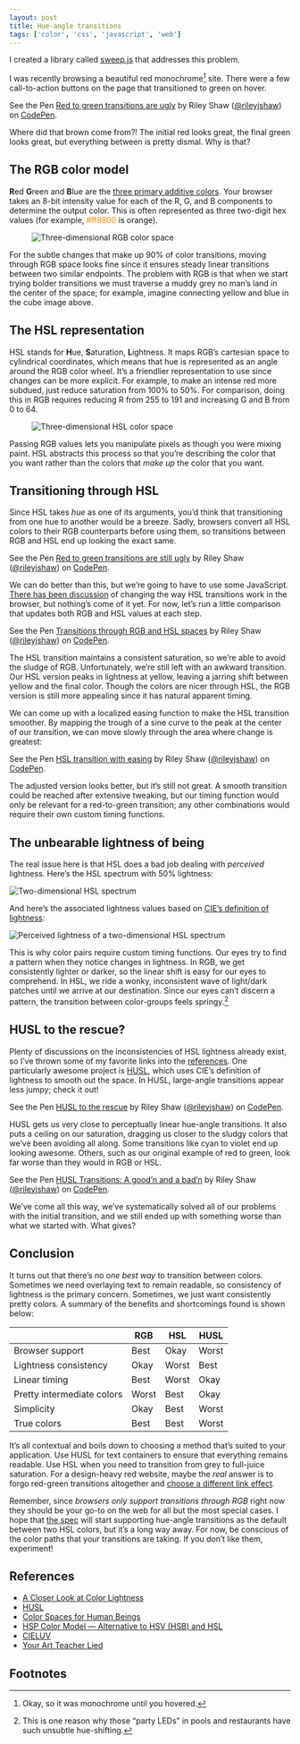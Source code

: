 ```yaml
---
layout: post
title: Hue-angle transitions
tags: ['color', 'css', 'javascript', 'web']
---
```



<BlogBanner type="update" date="2014-06-25">

I created a library called [sweep.js](http://rileyjshaw.com/sweep/) that addresses this problem.

</BlogBanner>

I was recently browsing a beautiful red monochrome[^1] site. There were a few call-to-action buttons on the page that transitioned to green on hover.

<p data-height="268" data-theme-id="5323" data-slug-hash="qgrKn" data-default-tab="result" data-user="rileyjshaw" class='codepen'>See the Pen <a href='http://codepen.io/rileyjshaw/pen/qgrKn/'>Red to green transitions are ugly</a> by Riley Shaw (<a href='http://codepen.io/rileyjshaw'>@rileyjshaw</a>) on <a href='http://codepen.io'>CodePen</a>.</p>

Where did that brown come from?! The initial red looks great, the final green looks great, but everything between is pretty dismal. Why is that?

## The RGB color model

**R**ed **G**reen and **B**lue are the [three primary additive colors](/blog/your-art-teacher-lied). Your browser takes an 8-bit intensity value for each of the R, G, and B components to determine the output color. This is often represented as three two-digit hex values (for example, <span style="color:#ff8800">#ff8800</span> is orange).

<Figure caption="Axes represent red, green, and blue">

![Three-dimensional RGB color space](../../../../../content/images/blog/rgb-cube.png)

</Figure>

For the subtle changes that make up 90% of color transitions, moving through RGB space looks fine since it ensures steady linear transitions between two similar endpoints. The problem with RGB is that when we start trying bolder transitions we must traverse a muddy grey no man’s land in the center of the space; for example, imagine connecting yellow and blue in the cube image above.

## The HSL representation

HSL stands for **H**ue, **S**aturation, **L**ightness. It maps RGB’s cartesian space to cylindrical coordinates, which means that hue is represented as an angle around the RGB color wheel. It’s a friendlier representation to use since changes can be more explicit. For example, to make an intense red more subdued, just reduce saturation from 100% to 50%. For comparison, doing this in RGB requires reducing R from 255 to 191 and increasing G and B from 0 to 64.

<Figure caption="Axes represent hue, saturation, and lightness">

![Three-dimensional HSL color space](../../../../../content/images/blog/hsl-cube.png)

</Figure>

Passing RGB values lets you manipulate pixels as though you were mixing paint. HSL abstracts this process so that you’re describing the color that you want rather than the colors that _make up_ the color that you want.

## Transitioning through HSL

Since HSL takes _hue_ as one of its arguments, you’d think that transitioning from one hue to another would be a breeze. Sadly, browsers convert all HSL colors to their RGB counterparts before using them, so transitions between RGB and HSL end up looking the exact same.

<p data-height="268" data-theme-id="5323" data-slug-hash="GLKrD" data-default-tab="result" data-user="rileyjshaw" class='codepen'>See the Pen <a href='http://codepen.io/rileyjshaw/pen/GLKrD/'>Red to green transitions are still ugly</a> by Riley Shaw (<a href='http://codepen.io/rileyjshaw'>@rileyjshaw</a>) on <a href='http://codepen.io'>CodePen</a>.</p>

We can do better than this, but we’re going to have to use some JavaScript. [There has been discussion](http://lists.w3.org/Archives/Public/www-style/2012May/1060.html) of changing the way HSL transitions work in the browser, but nothing’s come of it yet. For now, let’s run a little comparison that updates both RGB and HSL values at each step.

<p data-height="268" data-theme-id="5323" data-slug-hash="uonyi" data-default-tab="result" data-user="rileyjshaw" class='codepen'>See the Pen <a href='http://codepen.io/rileyjshaw/pen/uonyi/'>Transitions through RGB and HSL spaces</a> by Riley Shaw (<a href='http://codepen.io/rileyjshaw'>@rileyjshaw</a>) on <a href='http://codepen.io'>CodePen</a>.</p>

The HSL transition maintains a consistent saturation, so we’re able to avoid the sludge of RGB. Unfortunately, we’re still left with an awkward transition. Our HSL version peaks in lightness at yellow, leaving a jarring shift between yellow and the final color. Though the colors are nicer through HSL, the RGB version is still more appealing since it has natural apparent timing.

<div id="sine-easing"></div>

We can come up with a localized easing function to make the HSL transition smoother. By mapping the trough of a sine curve to the peak at the center of our transition, we can move slowly through the area where change is greatest:

<p data-height="268" data-theme-id="5323" data-slug-hash="Levyq" data-default-tab="result" data-user="rileyjshaw" class='codepen'>See the Pen <a href='http://codepen.io/rileyjshaw/pen/Levyq/'>HSL transition with easing</a> by Riley Shaw (<a href='http://codepen.io/rileyjshaw'>@rileyjshaw</a>) on <a href='http://codepen.io'>CodePen</a>.</p>

The adjusted version looks better, but it’s still not great. A smooth transition could be reached after extensive tweaking, but our timing function would only be relevant for a red-to-green transition; any other combinations would require their own custom timing functions.

## The unbearable lightness of being

The real issue here is that HSL does a bad job dealing with _perceived_ lightness. Here’s the HSL spectrum with 50% lightness:

![Two-dimensional HSL spectrum](../../../../../content/images/blog/hsl-spectrum.png)

And here’s the associated lightness values based on [CIE’s definition of lightness](http://en.wikipedia.org/wiki/Lab_color_space#CIELAB):

![Perceived lightness of a two-dimensional HSL spectrum](../../../../../content/images/blog/hsl-lightness.png)

This is why color pairs require custom timing functions. Our eyes try to find a pattern when they notice changes in lightness. In RGB, we get consistently lighter or darker, so the linear shift is easy for our eyes to comprehend. In HSL, we ride a wonky, inconsistent wave of light/dark patches until we arrive at our destination. Since our eyes can’t discern a pattern, the transition between color-groups feels springy.[^2]

## HUSL to the rescue?

Plenty of discussions on the inconsistencies of HSL lightness already exist, so I’ve thrown some of my favorite links into the [references](#references). One particularly awesome project is [HUSL](http://www.boronine.com/husl/), which uses CIE’s definition of lightness to smooth out the space. In HUSL, large-angle transitions appear less jumpy; check it out!

<p data-height="268" data-theme-id="5323" data-slug-hash="ArhLK" data-default-tab="result" data-user="rileyjshaw" class='codepen'>See the Pen <a href='http://codepen.io/rileyjshaw/pen/ArhLK/'>HUSL to the rescue</a> by Riley Shaw (<a href='http://codepen.io/rileyjshaw'>@rileyjshaw</a>) on <a href='http://codepen.io'>CodePen</a>.</p>

HUSL gets us very close to perceptually linear hue-angle transitions. It also puts a ceiling on our saturation, dragging us closer to the sludgy colors that we’ve been avoiding all along. Some transitions like cyan to violet end up looking awesome. Others, such as our original example of red to green, look far worse than they would in RGB or HSL.

<p data-height="268" data-theme-id="5323" data-slug-hash="Lexkg" data-default-tab="result" data-user="rileyjshaw" class='codepen'>See the Pen <a href='http://codepen.io/rileyjshaw/pen/Lexkg/'>HUSL Transitions: A good’n and a bad’n</a> by Riley Shaw (<a href='http://codepen.io/rileyjshaw'>@rileyjshaw</a>) on <a href='http://codepen.io'>CodePen</a>.</p>
<script async src="https://static.codepen.io/assets/embed/ei.js"></script>

We’ve come all this way, we’ve systematically solved all of our problems with the initial transition, and we still ended up with something worse than what we started with. What gives?

## Conclusion

It turns out that there’s no _one best way_ to transition between colors. Sometimes we need overlaying text to remain readable, so consistency of lightness is the primary concern. Sometimes, we just want consistently pretty colors. A summary of the benefits and shortcomings found is shown below:

|                            | RGB   | HSL   | HUSL  |
| -------------------------- | ----- | ----- | ----- |
| Browser support            | Best  | Okay  | Worst |
| Lightness consistency      | Okay  | Worst | Best  |
| Linear timing              | Best  | Worst | Okay  |
| Pretty intermediate colors | Worst | Best  | Okay  |
| Simplicity                 | Okay  | Best  | Worst |
| True colors                | Best  | Best  | Worst |

It’s all contextual and boils down to choosing a method that’s suited to your application. Use HUSL for text containers to ensure that everything remains readable. Use HSL when you need to transition from grey to full-juice saturation. For a design-heavy red website, maybe the _real_ answer is to forgo red-green transitions altogether and [choose a different link effect](http://tympanus.net/Development/CreativeLinkEffects/).

Remember, since _browsers only support transitions through RGB_ right now they should be your go-to on the web for all but the most special cases. I hope that [the spec](http://www.w3.org/TR/css3-transitions/#animation-of-property-types-) will start supporting hue-angle transitions as the default between two HSL colors, but it’s a long way away. For now, be conscious of the color paths that your transitions are taking. If you don’t like them, experiment!

## References

-   [A Closer Look at Color Lightness](http://robots.thoughtbot.com/closer-look-color-lightness)
-   [HUSL](http://www.boronine.com/husl/)
-   [Color Spaces for Human Beings](http://www.boronine.com/2012/03/26/Color-Spaces-for-Human-Beings/)
-   [HSP Color Model — Alternative to HSV (HSB) and HSL](http://alienryderflex.com/hsp.html)
-   [CIELUV](http://en.wikipedia.org/wiki/CIELUV)
-   [Your Art Teacher Lied](/blog/your-art-teacher-lied/)

## Footnotes

[^1]: Okay, so it was monochrome until you hovered.
[^2]: This is one reason why those “party LEDs” in pools and restaurants have such unsubtle hue-shifting.
